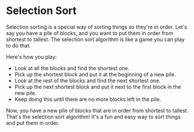 # Selection Sort

Selection sorting is a special way of sorting things so they're in order. Let's say you have a pile of blocks, and you want to put them in order from shortest to tallest. The selection sort algorithm is like a game you can play to do that.

Here's how you play:

- Look at all the blocks and find the shortest one.
- Pick up the shortest block and put it at the beginning of a new pile.
- Look at the rest of the blocks and find the next shortest one.
- Pick up the next shortest block and put it next to the first block in the new pile.
- Keep doing this until there are no more blocks left in the pile.

Now, you have a new pile of blocks that are in order from shortest to tallest. That's the selection sort algorithm! It's a fun and easy way to sort things and put them in order.

